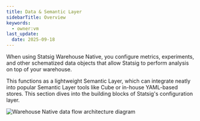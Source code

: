 ```yaml
---
title: Data & Semantic Layer
sidebarTitle: Overview
keywords:
  - owner:vm
last_update:
  date: 2025-09-18
---
```


When using Statsig Warehouse Native, you configure metrics, experiments, and other schematized data objects that allow Statsig to perform analysis on top of your warehouse.

This functions as a lightweight Semantic Layer, which can integrate neatly into popular Semantic Layer tools like Cube or in-house YAML-based stores. This section dives into the building blocks of Statsig's configuration layer.

![Warehouse Native data flow architecture diagram](/images/whn/data_flow_whn.png)
